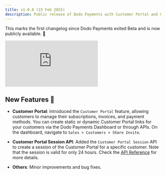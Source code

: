 ```yaml
---
title: v1.0.0 (23 Feb 2025)
description: Public release of Dodo Payments with Customer Portal and Customer Portal Session API.
---
```


This marks the first changelog since Dodo Payments exited Beta and is now publicly available. 🎉

<iframe 
    className="w-full aspect-video rounded-md" 
    src="https://www.youtube.com/embed/qa9mLcQqPIA"
    title="Public Announcement | Dodo Payments"
    frameBorder="0"
    allow="accelerometer; autoplay; clipboard-write; encrypted-media; gyroscope; picture-in-picture"
    allowFullScreen
></iframe>

## New Features 🚀

- **Customer Portal**: Introduced the `Customer Portal` feature, allowing customers to manage their subscriptions, invoices, and payment methods. You can create static or dynamic Customer Portal links for your customers via the Dodo Payments Dashboard or through APIs. On the dashboard, navigate to `Sales > Customers > Share Invite`.

- **Customer Portal Session API**: Added the `Customer Portal Session` API to create a session of the Customer Portal for a specific customer. Note that the session is valid for only 24 hours. Check the [API Reference](/api-reference/customers/create-customer-portal-session) for more details.

- **Others**: Minor improvements and bug fixes.
